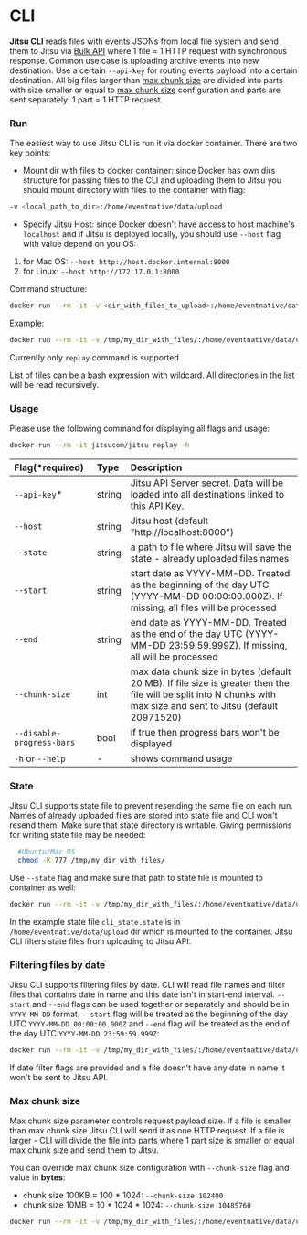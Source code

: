 # CLI


**Jitsu CLI** reads files with events JSONs from local file system and send them to Jitsu via [Bulk API](/docs/sending-data/bulk-api)
where 1 file = 1 HTTP request with synchronous response. Common use case is uploading archive events into new destination.
Use a certain `--api-key` for routing events payload into a certain destination.
All big files larger than [max chunk size](#max-chunk-size) are divided into parts with size smaller or equal to [max chunk size](#max-chunk-size) configuration and parts are sent separately: 1 part = 1 HTTP request.

### Run

The easiest way to use Jitsu CLI is run it via docker container. There are two key points:

- Mount dir with files to docker container: since Docker has own dirs structure for passing files to the CLI and uploading
them to Jitsu you should mount directory with files to the container with flag:

```bash
-v <local_path_to_dir>:/home/eventnative/data/upload
```

- Specify Jitsu Host: since Docker doesn't have access to host machine's `localhost` and if Jitsu is deployed locally, you
should use `--host` flag with value depend on you OS:

1. for Mac OS: `--host http://host.docker.internal:8000`
2. for Linux: `--host http://172.17.0.1:8000`

Command structure:
```bash
docker run --rm -it -v <dir_with_files_to_upload>:/home/eventnative/data/upload jitsucom/jitsu <command> [flags] <list of files to upload or bash pattern>
```

Example:

```bash
docker run --rm -it -v /tmp/my_dir_with_files/:/home/eventnative/data/upload jitsucom/jitsu replay --api-key s2s.dai213sad.dasdpwneqe --host http://myhost:8000 '/home/eventnative/data/upload/*'
```

<Hint>
  Currently only <code inline="true">replay</code> command is supported
</Hint>

List of files can be a bash expression with wildcard. All directories in the list will be read recursively.

### Usage

Please use the following command for displaying all flags and usage:

```bash
docker run --rm -it jitsucom/jitsu replay -h
```


| Flag(*required) | Type | Description |
| :--- | :--- | :--- |
| `--api-key`* | string | Jitsu API Server secret. Data will be loaded into all destinations linked to this API Key. |
| `--host` | string |  Jitsu host (default "http://localhost:8000") |
| `--state` | string |  a path to file where Jitsu will save the state - already uploaded files names |
| `--start` | string | start date as YYYY-MM-DD. Treated as the beginning of the day UTC (YYYY-MM-DD 00:00:00.000Z). If missing, all files will be processed |
| `--end` | string | end date as YYYY-MM-DD. Treated as the end of the day UTC (YYYY-MM-DD 23:59:59.999Z). If missing, all will be processed |
| `--chunk-size` | int | max data chunk size in bytes (default 20 MB). If file size is greater then the file will be split into N chunks with max size and sent to Jitsu (default 20971520)|
| `--disable-progress-bars` | bool | if true then progress bars won't be displayed|
| `-h` or `--help` | - | shows command usage|

### State

Jitsu CLI supports state file to prevent resending the same file on each run. Names of already uploaded files are stored into state file
and CLI won't resend them. Make sure that state directory is writable. Giving permissions for writing state file may be needed:

```bash
  #Ubuntu/Mac OS
  chmod -R 777 /tmp/my_dir_with_files/
```

Use `--state` flag and make sure that path to state file is mounted to container as well:

```bash
docker run --rm -it -v /tmp/my_dir_with_files/:/home/eventnative/data/upload jitsucom/jitsu replay --api-key s2s.dai213sad.dasdpwneqe --state /home/eventnative/data/upload/cli_state.state --host http://myhost:8000 '/home/eventnative/data/upload/*'
```

In the example state file `cli_state.state` is in `/home/eventnative/data/upload` dir which is mounted to the container. Jitsu CLI filters state files from uploading to Jitsu API.

### Filtering files by date

Jitsu CLI supports filtering files by date. CLI will read file names and filter files that contains date in name
and this date isn't in start-end interval. `--start` and `--end` flags can be used together or separately and should be
in `YYYY-MM-DD` format. `--start` flag will be treated as the beginning of the day UTC `YYYY-MM-DD 00:00:00.000Z` and
`--end` flag will be treated as the end of the day UTC `YYYY-MM-DD 23:59:59.999Z`:

```bash
docker run --rm -it -v /tmp/my_dir_with_files/:/home/eventnative/data/upload jitsucom/jitsu replay --api-key s2s.dai213sad.dasdpwneqe --start 2021-01-01 --end 2021-01-08 --state /home/eventnative/data/upload/cli_state.state --host http://myhost:8000 '/home/eventnative/data/upload/*'
```

<Hint>
  If date filter flags are provided and a file doesn't have any date in name it won't be sent to Jitsu API.
</Hint>

### Max chunk size

Max chunk size parameter controls request payload size. If a file is smaller than max chunk size Jitsu CLI will send
it as one HTTP request. If a file is larger - CLI will divide the file into parts where 1 part size is smaller or equal
max chunk size and send them to Jitsu.

You can override max chunk size configuration with `--chunk-size` flag and value in **bytes**:

- chunk size 100KB = 100 * 1024: `--chunk-size 102400`
- chunk size 10MB = 10 * 1024 * 1024: `--chunk-size 10485760`

```bash
docker run --rm -it -v /tmp/my_dir_with_files/:/home/eventnative/data/upload jitsucom/jitsu replay --api-key s2s.dai213sad.dasdpwneqe --chunk-size 10485760 --state /home/eventnative/data/upload/cli_state.state --host http://myhost:8000 '/home/eventnative/data/upload/*'
```
